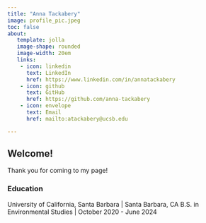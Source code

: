 ```yaml
---
title: "Anna Tackabery"
image: profile_pic.jpeg
toc: false
about: 
   template: jolla
   image-shape: rounded
   image-width: 20em
   links:
    - icon: linkedin
      text: LinkedIn
      href: https://www.linkedin.com/in/annatackabery
    - icon: github
      text: GitHub
      href: https://github.com/anna-tackabery
    - icon: envelope
      text: Email
      href: mailto:atackabery@ucsb.edu

---
```


## Welcome!
Thank you for coming to my page!

### Education

University of California, Santa Barbara | Santa Barbara, CA
B.S. in Environmental Studies | October 2020 - June 2024
